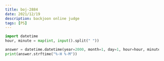 ```yaml
---
title: boj-2884
date: 2021/12/19
description: backjoon online judge
tags: [PS]
---
```


```python
import datetime
hour, minute = map(int, input().split(" "))

answer = datetime.datetime(year=2000, month=1, day=1, hour=hour, minute=minute) - datetime.timedelta(minutes=45)
print(answer.strftime("%-H %-M"))
```

